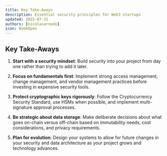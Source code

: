 ```yaml
---
title: Key Take-Aways
description: Essential security principles for Web3 startups
updated: 2025-07-31
authors: [nicolasarnedo]
icon: BookOpen
---
```



## Key Take-Aways

1. **Start with a security mindset**: Build security into your project from day one rather than trying to add it later.

2. **Focus on fundamentals first**: Implement strong access management, change management, and vendor management practices before investing in expensive security tools.

3. **Protect cryptographic keys rigorously**: Follow the Cryptocurrency Security Standard, use HSMs when possible, and implement multi-signature approval processes.

4. **Be strategic about data storage**: Make deliberate decisions about what goes on-chain versus off-chain based on immutability needs, cost considerations, and privacy requirements.

5. **Plan for evolution**: Design your systems to allow for future changes in your security and data architecture as your project grows and technology advances.
